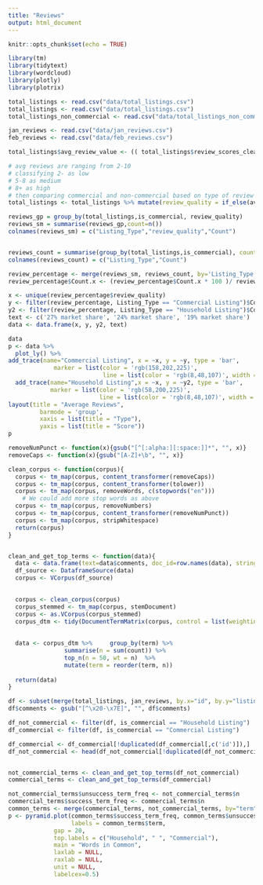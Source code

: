 ```yaml
---
title: "Reviews"
output: html_document
---
```


```r
knitr::opts_chunk$set(echo = TRUE)
```

```r
library(tm)
library(tidytext)
library(wordcloud)
library(plotly)
library(plotrix)
```


```r
total_listings <- read.csv("data/total_listings.csv")
total_listings <- read.csv("data/total_listings.csv")
total_listings_non_commercial <- read.csv("data/total_listings_non_commercial.csv")

jan_reviews <- read.csv("data/jan_reviews.csv")
feb_reviews <- read.csv("data/feb_reviews.csv")
```



```r
total_listings$avg_review_value <- (( total_listings$review_scores_cleanliness + total_listings$reviews_per_month + total_listings$review_scores_accuracy + total_listings$review_scores_checkin + total_listings$review_scores_communication + total_listings$review_scores_location )/6)
```

```r
# avg reviews are ranging from 2-10
# classifying 2- as low
# 5-8 as medium
# 8+ as high 
# then comparing commercial and non-commercial based on type of review
total_listings <- total_listings %>% mutate(review_quality = if_else(avg_review_value<=6, "LOW", if_else(avg_review_value>6 & avg_review_value<=8, "MEDIUM", if_else(avg_review_value>8, "HIGH", ""))))

```


```r
reviews_gp = group_by(total_listings,is_commercial, review_quality)
reviews_sm = summarise(reviews_gp,count=n())
colnames(reviews_sm) = c("Listing_Type","review_quality","Count")


reviews_count = summarise(group_by(total_listings,is_commercial), count=n())
colnames(reviews_count) = c("Listing_Type","Count")

review_percentage <- merge(reviews_sm, reviews_count, by='Listing_Type')
review_percentage$Count.x <- (review_percentage$Count.x * 100 )/ review_percentage$Count.y
```


```r

x <- unique(review_percentage$review_quality)
y <- filter(review_percentage, Listing_Type == "Commercial Listing")$Count.x
y2 <- filter(review_percentage, Listing_Type == "Household Listing")$Count.x
text <- c('27% market share', '24% market share', '19% market share')
data <- data.frame(x, y, y2, text)

data
p <- data %>% 
  plot_ly() %>%
add_trace(name="Commercial Listing", x = ~x, y = ~y, type = 'bar', 
             marker = list(color = 'rgb(158,202,225)',
                           line = list(color = 'rgb(8,48,107)', width = 1.5))) %>%
  add_trace(name="Household Listing",x = ~x, y = ~y2, type = 'bar', 
            marker = list(color = 'rgb(58,200,225)',
                          line = list(color = 'rgb(8,48,107)', width = 1.5))) %>%
layout(title = "Average Reviews",
         barmode = 'group',
         xaxis = list(title = "Type"),
         yaxis = list(title = "Score"))
p
```


```r
removeNumPunct <- function(x){gsub("[^[:alpha:][:space:]]*", "", x)}
removeCaps <- function(x){gsub("[A-Z]+\b", "", x)}

clean_corpus <- function(corpus){
  corpus <- tm_map(corpus, content_transformer(removeCaps))
  corpus <- tm_map(corpus, content_transformer(tolower))
  corpus <- tm_map(corpus, removeWords, c(stopwords("en")))  
    # We could add more stop words as above
  corpus <- tm_map(corpus, removeNumbers)
  corpus <- tm_map(corpus, content_transformer(removeNumPunct))
  corpus <- tm_map(corpus, stripWhitespace)
  return(corpus)
}


clean_and_get_top_terms <- function(data){
  data <- data.frame(text=data$comments, doc_id=row.names(data), stringsAsFactors=FALSE)
  df_source <- DataframeSource(data)
  corpus <- VCorpus(df_source)
  

  corpus <- clean_corpus(corpus)
  corpus_stemmed <- tm_map(corpus, stemDocument)
  corpus <- as.VCorpus(corpus_stemmed)
  corpus_dtm <- tidy(DocumentTermMatrix(corpus, control = list(weighting = weightTfIdf)))
  
  
  data <- corpus_dtm %>%     group_by(term) %>%
                summarise(n = sum(count)) %>%
                top_n(n = 50, wt = n)  %>%
                mutate(term = reorder(term, n))
  
  return(data)
}

```

```r

df <- subset(merge(total_listings, jan_reviews, by.x="id", by.y="listing_id"), select=c("is_commercial", "comments", "id"))
df$comments <- gsub("[^\x20-\x7E]", "", df$comments)

df_not_commercial <- filter(df, is_commercial == "Household Listing")
df_commercial <- filter(df, is_commercial == "Commercial Listing")

df_commercial <- df_commercial[!duplicated(df_commercial[,c('id')]),]
df_not_commercial <- head(df_not_commercial[!duplicated(df_not_commercial[,c('id')]),], nrow(df_commercial))


not_commercial_terms <- clean_and_get_top_terms(df_not_commercial)
commercial_terms <- clean_and_get_top_terms(df_commercial)
```


```r
not_commercial_terms$unsuccess_term_freq <- not_commercial_terms$n
commercial_terms$success_term_freq <- commercial_terms$n
common_terms <- merge(commercial_terms, not_commercial_terms, by="term")
p <- pyramid.plot(common_terms$success_term_freq, common_terms$unsuccess_term_freq, 
                  labels = common_terms$term, 
             gap = 20, 
             top.labels = c("Household", " ", "Commercial"), 
             main = "Words in Common", 
             laxlab = NULL, 
             raxlab = NULL, 
             unit = NULL, 
             labelcex=0.5)



```

